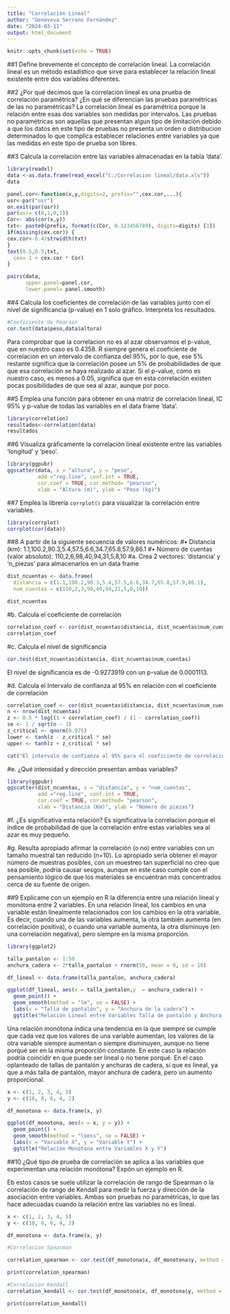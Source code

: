 ```yaml
---
title: "Correlación Lineal"
author: "Genoveva Serrano Fernández"
date: "2024-03-11"
output: html_document
---
```


```r
knitr::opts_chunk$set(echo = TRUE)
```

##1 Define brevemente el concepto de correlación lineal.
La correlación lineal es un método estadístico que sirve para establecer la relación lineal existente entre dos variables diferentes. 

##2 ¿Por qué decimos que la correlación lineal es una prueba de correlación paramétrica? ¿En qué se diferencian las pruebas paramétricas de las no paramétricas?
La correlación lineal es paramétrica porque la relación entre esas dos variables son medidas por intervalos. Las pruebas no paramétricas son aquellas que presentan algun tipo de limitación debido a que los datos en este tipo de pruebas no presenta un orden o distribucion determinados lo que complica establecer relaciones entre variables ya que las medidas en este tipo de prueba son libres.

##3 Calcula la correlación entre las variables almacenadas en la tabla ‘data’.
```r

library(readxl)
data <-as.data.frame(read_excel("C:/Correlacion lineal/data.xls"))
data


```
```r
panel.cor<-function(x,y,digits=2, prefix="",cex.cor,...){
usr<-par("usr")
on.exit(par(usr))
par(usr= c(0,1,0,1))
Cor<- abs(cor(x,y))
txt<- paste0(prefix, format(c(Cor, 0.123456789), digits=digits) [1])
if(missing(cex.cor)) {
cex.cor<-0.4/strwidth(txt)
}
text(0.5,0.5,txt,
  cex= 1 + cex.cor * Cor)
}

pairs(data,
      upper.panel=panel.cor,
      lower.panel= panel.smooth)

```
##4 Calcula los coeficientes de correlación de las variables junto con el nivel de significancia (p-value) en 1 solo gráfico. Interpreta los resultados.
```r
#Coeficiente de Pearson
cor.test(data$peso,data$altura)
```
Para comprobar que la correlacion no es al azar observamos el p-value, que en nuestro caso es 0.4358. R siempre genera el coeficiente de correlacion en un intervalo de confianza del 95%, por lo que, ese 5% restante significa que la correlación posee un 5% de probabilidades de que que esa correlación se haya realizado al azar. Si el p-value, como es nuestro caso, es menos a 0.05, significa que en esta correlación existen pocas posibilidades de que sea al azar, aunque por poco. 

##5 Emplea una función para obtener en una matriz de correlación lineal, IC 95% y p-value de todas las variables en el data frame ‘data’.
```r
library(correlation)
resultados<-correlation(data)
resultados
```

##6 Visualiza gráficamente la correlación lineal existente entre las variables ‘longitud’ y ‘peso’.
```r
library(ggpubr)
ggscatter(data, x = "altura", y = "peso",
          add ="reg.line", conf.int = TRUE,
          cor.coef = TRUE, cor.method= "pearson",
          xlab = "Altura (m)", ylab = "Peso (kg)")

```

##7 Emplea la librería `corrplot()` para visualizar la correlación entre variables.
```r

library(corrplot)
corrplot(cor(data))
```

##8 A partir de la siguiente secuencia de valores numéricos:
#• Distancia (km): 1.1,100.2,90.3,5.4,57.5,6.6,34.7,65.8,57.9,86.1
#• Número de cuentas (valor absoluto): 110,2,6,98,40,94,31,5,8,10
#a. Crea 2 vectores: 'distancia' y 'n_piezas' para almacenarlos en un data frame
```r
dist_ncuentas <- data.frame(
  distancia = c(1.1,100.2,90.3,5.4,57.5,6.6,34.7,65.8,57.9,86.1),
  num_cuentas = c(110,2,3,98,40,94,31,5,8,10))

dist_ncuentas

```
#b. Calcula el coeficiente de correlación
```r
correlation_coef <- cor(dist_ncuentas$distancia, dist_ncuentas$num_cuentas)
correlation_coef

```
#c. Calcula el nivel de significancia
```r
cor.test(dist_ncuentas$distancia, dist_ncuentas$num_cuentas)

```
El nivel de significancia es de -0.9273919 con un p-value de 0.0001113.

#d. Calcula el Intervalo de confianza al 95% en relación con el coeficiente de correlación
```r
correlation_coef <- cor(dist_ncuentas$distancia, dist_ncuentas$num_cuentas)
n <- nrow(dist_ncuentas)
z <- 0.5 * log((1 + correlation_coef) / (1 - correlation_coef))
se <- 1 / sqrt(n - 3)
z_critical <- qnorm(0.975)
lower <- tanh(z - z_critical * se)
upper <- tanh(z + z_critical * se)

cat("El intervalo de confianza al 95% para el coeficiente de correlación es: [", lower, ", ", upper, "]\n")
```
#e. ¿Qué intensidad y dirección presentan ambas variables?
```r

library(ggpubr)
ggscatter(dist_ncuentas, x = "distancia", y = "num_cuentas",
          add ="reg.line", conf.int = TRUE,
          cor.coef = TRUE, cor.method= "pearson",
          xlab = "Distancia (Km)", ylab = "Número de piezas")
```

#f. ¿Es significativa esta relación?
Es significativa la correlacion porque el índice de probabilidad de que la correlación entre estas variables sea al azar es muy pequeño.

#g. Resulta apropiado afirmar la correlación (o no) entre variables con un tamaño muestral tan reducido (n=10).
Lo apropiado sería obtener el mayor número de muestras posibles, con un muestreo tan superficial no creo que sea posible, podría causar sesgos, aunque en este caso cumple con el pensamiento lógico de que los materiales se encuentran más concentrados cerca de su fuente de orígen.

##9 Explícame con un ejemplo en R la diferencia entre una relación lineal y monótona entre 2 variables.
En una relación lineal, los cambios en una variable están linealmente relacionados con los cambios en la otra variable. Es decir, cuando una de las variables aumenta, la otra también aumenta (en correlación positiva), o cuando una variable aumenta, la otra disminuye (en una correlación negativa), pero siempre en la misma proporción. 

```r
library(ggplot2)

talla_pantalon <- 1:50
anchura_cadera <- 2*talla_pantalon + rnorm(50, mean = 0, sd = 10)

df_lineal <- data.frame(talla_pantalon, anchura_cadera)

ggplot(df_lineal, aes(x = talla_pantalon,y  = anchura_cadera)) +
  geom_point() + 
  geom_smooth(method = "lm", se = FALSE) +
  labs(x = "Talla de pantalón", y = "Anchura de la cadera") +
  ggtitle("Relación Lineal entre Variables Talla de pantalón y Anchura de la cadera")
```
Una relación monótona indica una tendencia en la que siempre se cumple que cada vez que los valores de una variable aumentan, los valores de la otra variable siempre aumentan o siempre disminuyen, aunque no tiene porqué ser en la misma proporción constante. En este caso la relación podría coincidir en que puede ser lineal o no tiene porqué. En el caso oplanteado de tallas de pantalón y anchuras de cadera, sí que es lineal, ya que a más talla de pantalón, mayor anchura de cadera, pero un aumento proporcional.

```r
x <- c(1, 2, 3, 4, 5)
y <- c(10, 8, 6, 4, 2)

df_monotona <- data.frame(x, y)

ggplot(df_monotona, aes(x = x, y = y)) +
  geom_point() +
  geom_smooth(method = "loess", se = FALSE) +
  labs(x = "Variable X", y = "Variable Y") +
  ggtitle("Relación Monótona entre Variables X y Y")

```
##10 ¿Qué tipo de prueba de correlación se aplica a las variables que experimentan una relación monótona? Expón un ejemplo en R.

Eb estos casos se suele utilizar la correlación de rango de Spearman o la correlación de rango de Kendall para medir la fuerza y dirección de la asociación entre variables. Ambas son pruebas no paramétricas, lo que las hace adecuadas cuando la relación entre las variables no es lineal.

```r
x <- c(1, 2, 3, 4, 5)
y <- c(10, 8, 6, 4, 2)

df_monotona <- data.frame(x, y)

#Correlacion Spearman

correlation_spearman <- cor.test(df_monotona$x, df_monotona$y, method = "spearman")

print(correlation_spearman)

#Correlacion Kendall
correlation_kendall <- cor.test(df_monotona$x, df_monotona$y, method = "kendall")

print(correlation_kendall)

```






